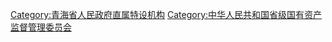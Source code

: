 [[Category:青海省人民政府直属特设机构|Category:青海省人民政府直属特设机构]]
[[Category:中华人民共和国省级国有资产监督管理委员会|Category:中华人民共和国省级国有资产监督管理委员会]]